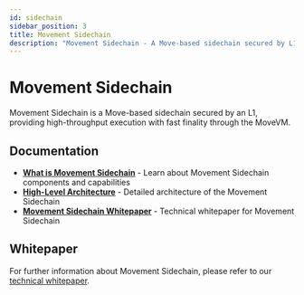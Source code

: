 ```yaml
---
id: sidechain
sidebar_position: 3
title: Movement Sidechain
description: "Movement Sidechain - A Move-based sidechain secured by L1"
---
```



# Movement Sidechain

Movement Sidechain is a Move-based sidechain secured by an L1, providing high-throughput execution with fast finality through the MoveVM.

## Documentation

- **[What is Movement Sidechain](./what-is-movement-sidechain)** - Learn about Movement Sidechain components and capabilities
- **[High-Level Architecture](./architecture)** - Detailed architecture of the Movement Sidechain  
- **[Movement Sidechain Whitepaper](./whitepaper)** - Technical whitepaper for Movement Sidechain


## Whitepaper

For further information about Movement Sidechain, please refer to our [technical whitepaper](https://www.movementnetwork.xyz/whitepaper/movement-whitepaper_en.pdf).
